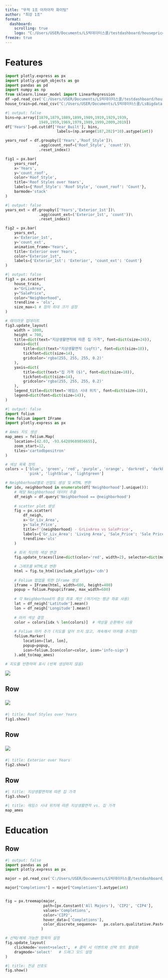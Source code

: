 ```yaml
---
title: "무적 1조 아자아자 화이팅"
author: "최강 1조"
format: 
  dashboard:
    scrolling: true
    logo: "C:/Users/USER/Documents/LS빅데이터스쿨/testdashboard/houseprice_logo.png"
freeze: true
---
```


# Features

```python
import plotly.express as px
import plotly.graph_objects as go
import pandas as pd
import numpy as np
from sklearn.linear_model import LinearRegression
df =pd.read_csv('C:/Users/USER/Documents/LS빅데이터스쿨/testdashboard/houseprice-with-lonlat.csv')
house_train=pd.read_csv("C:/Users/USER/Documents/LS빅데이터스쿨/LsBigdata-project1/data/houseprice/train.csv")
```

```python
#| output: false
bins=np.array([1870,1879,1889,1899,1909,1919,1929,1939,
               1949,1959,1969,1979,1989,1999,2009,2019])
df['Years']=pd.cut(df['Year_Built'], bins,
                       labels=(np.arange(187,202)*10).astype(int))

years_roof = df.groupby(['Years','Roof_Style'])\
               .agg(count_roof=('Roof_Style', 'count'))\
               .reset_index()

fig1 = px.bar(
    years_roof,
    x='Years',
    y='count_roof',
    color='Roof_Style',
    title='Roof Styles over Years',
    labels={'Roof_Style': 'Roof Style', 'count_roof': 'Count'},
    barmode='stack'
)

```

```python
#| output: false
years_ext = df.groupby(['Years','Exterior_1st'])\
               .agg(count_ext=('Exterior_1st', 'count'))\
               .reset_index()

fig2 = px.bar(
    years_ext,
    x='Exterior_1st',
    y='count_ext',
    animation_frame='Years',
    title='Exterior over Years',
    color="Exterior_1st",
    labels={'Exterior_1st': 'Exterior', 'count_ext': 'Count'}
)

```

```python
#| output: false
fig3 = px.scatter(
    house_train,
    x="GrLivArea",
    y="SalePrice",
    color="Neighborhood",
    trendline = 'ols',
    size_max=1 # 점의 최대 크기 설정
)

# 레이아웃 업데이트
fig3.update_layout(
    width = 1000,
    height = 700,
    title=dict(text="지상생활면적에 따른 집 가격", font=dict(size=24)),
    xaxis=dict(
        title=dict(text="지상생활면적 (sqft)", font=dict(size=18)), 
        tickfont=dict(size=14),
        gridcolor='rgba(255, 255, 255, 0.2)'
    ),
    yaxis=dict(
        title=dict(text="집 가격 ($)", font=dict(size=18)), 
        tickfont=dict(size=14),
        gridcolor='rgba(255, 255, 255, 0.2)'
    ),
    legend_title=dict(text='에임스 시내 위치', font=dict(size=18)),
    legend=dict(font=dict(size=14)),
)
```

```python
#| output: false
import folium
from folium import IFrame
import plotly.express as px

# Ames 지도 생성
map_ames = folium.Map(
    location=[42.03, -93.64289689856655],
    zoom_start=12, 
    tiles='cartodbpositron'
)

# 색상 목록 정의
colors = ['blue', 'green', 'red', 'purple', 'orange', 'darkred', 'darkblue', 'darkgreen', 
          'pink', 'lightblue', 'lightgreen']

# Neighborhood별로 산점도 생성 및 HTML 변환
for idx, neighborhood in enumerate(df['Neighborhood'].unique()):
    # 해당 Neighborhood 데이터 추출
    df_neigh = df.query('Neighborhood == @neighborhood')
    
    # scatter plot 생성
    fig = px.scatter(
        df_neigh,
        x='Gr_Liv_Area',
        y='Sale_Price',
        title=f'{neighborhood} - GrLivArea vs SalePrice',
        labels={'Gr_Liv_Area': 'Living Area', 'Sale_Price': 'Sale Price'},
        trendline='ols'
    )
    
    # 회귀 직선의 색상 변경
    fig.update_traces(line=dict(color='red', width=2), selector=dict(mode='lines'))

    # 그래프를 HTML로 변환
    html = fig.to_html(include_plotlyjs='cdn')
    
    # Folium 팝업을 위한 IFrame 생성
    iframe = IFrame(html, width=600, height=400)
    popup = folium.Popup(iframe, max_width=600)
    
    # 각 Neighborhood의 중심 좌표 계산 (여기서는 평균 좌표 사용)
    lat = df_neigh['Latitude'].mean()
    lon = df_neigh['Longitude'].mean()
    
    # 마커 색상 결정
    color = colors[idx % len(colors)]  # 색상을 순환해서 사용
    
    # Folium 마커 추가 (지도를 덮어 쓰지 않고, 계속해서 마커를 추가함)
    folium.Marker(
        location=[lat, lon],
        popup=popup,
        icon=folium.Icon(color=color, icon='info-sign')
    ).add_to(map_ames)

# 지도를 반환하여 표시 (반복 생성하지 않음)
```

![](./image/scenery.png)

## Row {height="20%"}

###  {width="40%"}

![](./image/roof.jfif)

###  {width="60%"}

```python
#| title: Roof Styles over Years
fig1.show()
```

## Row {height="20%"}

###  {width="30%"}

![](./image/exterior1.png)

###  {width="70%"}

```python
#| title: Exterior over Years
fig2.show()
```

## Row {.tabset}

```python
#| title: 지상생활면적에 따른 집 가격
fig3.show()
```

```python
#| title: 에임스 시내 위치에 따른 지상생활면적 vs. 집 가격
map_ames
```

# Education
## Row{.tabset}
```python
#| output: false
import pandas as pd
import plotly.express as px

major = pd.read_csv('C:/Users/USER/Documents/LS빅데이터스쿨/testdashboard/Majors Awarded.csv')

major["Completions"] = major["Completions"].astype(int)


fig = px.treemap(major,
                 path=[px.Constant('All Majors'), 'CIP2', 'CIP4'], 
                 values='Completions',
                 color='CIP2',  
                 hover_data=['Completions'], 
                 color_discrete_sequence=   px.colors.qualitative.Pastel2 + px.colors.qualitative.Set3 + px.colors.qualitative.Pastel
                )

# 선택/해제 가능한 항목의 설정
fig.update_layout(
    clickmode='event+select',  # 클릭 시 이벤트와 선택 모드 활성화
    dragmode='select'   # 드래그 모드 설정
)
```

```python
#| title: 전공 선호도
fig.show()
```


